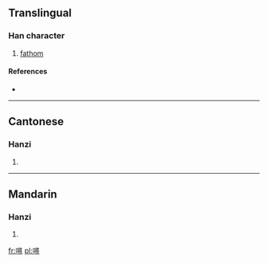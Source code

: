==Translingual==

===Han character===
{{Han char|rn=30|rad=口|as=12|sn=15|four=6704<sub>6</sub>|canj=口尸一戈 (RSMI)}}

# [[fathom]]

====References====
* {{Han ref|kx=0209.151|dkj=04349|hdz=10687.050|uh=565A|ud=22106|bh=E540|bd=58688}}

----

==Cantonese==

===Hanzi===
{{yue-hanzi|jyut=|y=cham4}}

# {{defn|Cantonese|sort=口12}}

----

==Mandarin==

===Hanzi===
{{cmn-hanzi|pin=[[xún]] ([[xun2]])|wg=hsün<sup>2</sup>}}

# {{defn|Mandarin|sort=口12}}

[[fr:噚]]
[[pl:噚]]